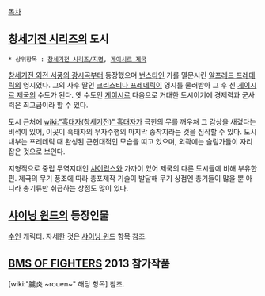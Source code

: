 [[목차]]
== [[창세기전 시리즈]]의 도시 ==
 * 상위항목 : [[창세기전 시리즈/지명]], [[게이시르 제국]]

[[창세기전 외전 서풍의 광시곡]]부터 등장했으며 [[번스타인]] 가를 멸문시킨 [[알프레드 프레데릭]]의 영지였다. 그의 사후 딸인 [[크리스티나 프레데릭]]이 영지를 물러받아 그 후 신 [[게이시르 제국]]의 수도가 된다. 옛 수도인 [[게이시르]] 다음으로 거대한 도시이기에 경제력과 군사력은 최고급이라 할 수 있다.

도시 근처에 [[wiki:"흑태자(창세기전)" 흑태자]]가 극한의 무를 깨우쳐 그 감상을 새겼다는 비석이 있어, 이곳이 흑태자의 무자수행의 마지막 종착지라는 것을 짐작할 수 있다. 도시 내부는 프레데릭 때 완성된 근현대적인 모습을 띠고 있으며, 외곽에는 슬럼가들이 자리잡은 것으로 보인다.

지형적으로 중립 무역지대인 [[사이럽스]]와 가까이 있어 제국의 다른 도시들에 비해 부유한 편. 제국의 무기 풍조에 따라 총포제작 기술이 발달해 무기 상점엔 총기들이 많을 뿐 아니라 총기류만 취급하는 상점도 많이 있다. 

== [[샤이닝 윈드]]의 등장인물 ==
[[수인]] 캐릭터. 자세한 것은 [[샤이닝 윈드]] 항목 참조.

== [[BMS OF FIGHTERS]] 2013 참가작품 ==
[wiki:"朧炎 ~rouen~" 해당 항목] 참조.
